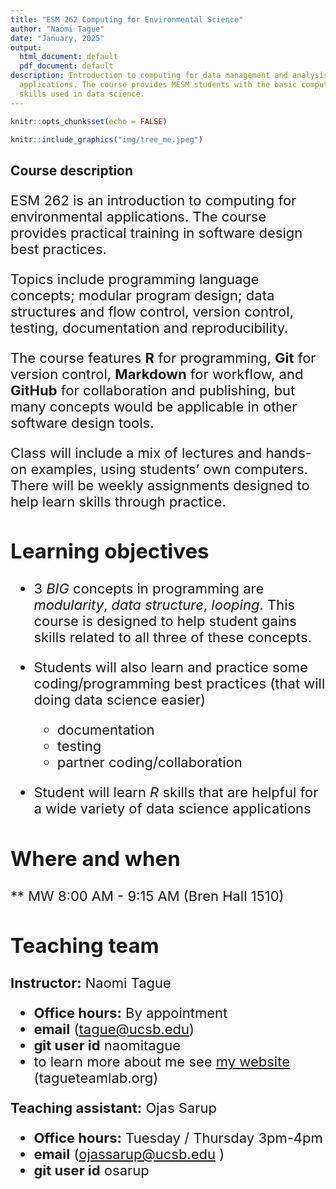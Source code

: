 ```yaml
---
title: "ESM 262 Computing for Environmental Science"
author: "Naomi Tague"
date: "January, 2025"
output:
  html_document: default
  pdf_document: default
description: Introduction to computing for data management and analysis for environmental
  applications. The course provides MESM students with the basic computing and programming
  skills used in data science.
---
```


```r
knitr::opts_chunk$set(echo = FALSE)
```

```r


knitr::include_graphics("img/tree_me.jpeg")
```

## Course description

<div style="font-size: 22px;">

ESM 262 is an introduction to computing for environmental applications. The course provides practical training in software design best practices. 

Topics include programming language concepts; modular program design; data structures and flow control, version control, testing, documentation and reproducibility. 

The course features **R** for programming, **Git** for version control, **Markdown** for workflow, and **GitHub** for collaboration and publishing, but many concepts would be applicable in other software design tools. 

Class will include a mix of lectures and hands-on examples, using students' own computers. There will be weekly assignments designed to help learn skills through practice.

## Learning objectives

-   3 *BIG* concepts in programming are *modularity*, *data structure*, *looping*. This course is designed to help student gains skills related to all three of these concepts.

-   Students will also learn and practice some coding/programming best practices (that will doing data science easier)

    -   documentation
    -   testing
    -   partner coding/collaboration

-   Student will learn *R* skills that are helpful for a wide variety of data science applications

## Where and when
** MW 8:00 AM - 9:15 AM (Bren Hall 1510)

## Teaching team

**Instructor:** Naomi Tague 

-   **Office hours:** By appointment
-   **email** ([tague\@ucsb.edu](mailto:tague@ucsb.edu){.email})
-   **git user id** naomitague
-   to learn more about me see 
[my website](https://tagueteamlab.org) (tagueteamlab.org)

**Teaching assistant:** Ojas Sarup

-   **Office hours:** Tuesday / Thursday 3pm-4pm
-   **email** ([ojassarup\@ucsb.edu](mailto:ojassarup@ucsb.edu){.email} )
-   **git user id** osarup


</div>
